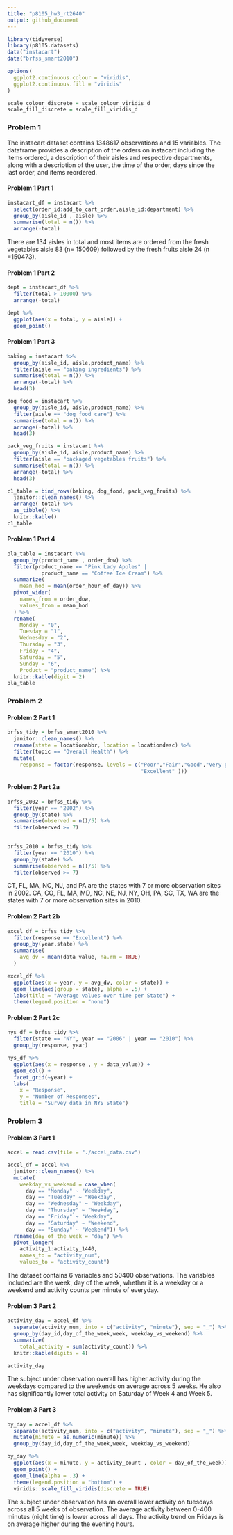 ```yaml
---
title: "p8105_hw3_rt2640"
output: github_document
---
```


```r
library(tidyverse)
library(p8105.datasets)
data("instacart")
data("brfss_smart2010")

options(
  ggplot2.continuous.colour = "viridis",
  ggplot2.continuous.fill = "viridis"
)

scale_colour_discrete = scale_colour_viridis_d
scale_fill_discrete = scale_fill_viridis_d
```

### Problem 1

The instacart dataset contains 1348617 observations and 15 variables. The dataframe provides a description of the orders on instacart including the items ordered, a description of their aisles and respective departments, along with a description of the user, the time of the order, days since the last order, and items reordered.

#### Problem 1 Part 1

```r
instacart_df = instacart %>%
  select(order_id:add_to_cart_order,aisle_id:department) %>% 
  group_by(aisle_id , aisle) %>%
  summarise(total = n()) %>%
  arrange(-total)
```
There are 134 aisles in total and most items are ordered from the fresh vegetables aisle 83 (n= 150609) followed by the fresh fruits aisle 24 (n =150473).

#### Problem 1 Part 2

```r
dept = instacart_df %>%
  filter(total > 10000) %>%
  arrange(-total)

dept %>%
  ggplot(aes(x = total, y = aisle)) +
  geom_point()

```

#### Problem 1 Part 3

```r
baking = instacart %>%
  group_by(aisle_id, aisle,product_name) %>%
  filter(aisle == "baking ingredients") %>%
  summarise(total = n()) %>%
  arrange(-total) %>%
  head(3)

dog_food = instacart %>%
  group_by(aisle_id, aisle,product_name) %>%
  filter(aisle == "dog food care") %>%
  summarise(total = n()) %>%
  arrange(-total) %>%
  head(3)

pack_veg_fruits = instacart %>%
  group_by(aisle_id, aisle,product_name) %>%
  filter(aisle == "packaged vegetables fruits") %>%
  summarise(total = n()) %>%
  arrange(-total) %>%
  head(3)

c1_table = bind_rows(baking, dog_food, pack_veg_fruits) %>%
  janitor::clean_names() %>%
  arrange(-total) %>% 
  as_tibble() %>% 
  knitr::kable()
c1_table

```

#### Problem 1 Part 4

```r
pla_table = instacart %>%
  group_by(product_name , order_dow) %>%
  filter(product_name == "Pink Lady Apples" | 
           product_name == "Coffee Ice Cream") %>%
  summarize(
    mean_hod = mean(order_hour_of_day)) %>%
  pivot_wider(
    names_from = order_dow,
    values_from = mean_hod
  ) %>%
  rename(
    Monday = "0",
    Tuesday = "1",
    Wednesday = "2",
    Thursday = "3",
    Friday = "4",
    Saturday = "5",
    Sunday = "6",
    Product = "product_name") %>%
  knitr::kable(digit = 2)
pla_table
```

### Problem 2

#### Problem 2 Part 1

```r
brfss_tidy = brfss_smart2010 %>%
  janitor::clean_names() %>%
  rename(state = locationabbr, location = locationdesc) %>%
  filter(topic == "Overall Health") %>%
  mutate(
    response = factor(response, levels = c("Poor","Fair","Good","Very good",
                                           "Excellent" )))
```

#### Problem 2 Part 2a

```r

brfss_2002 = brfss_tidy %>%
  filter(year == "2002") %>%
  group_by(state) %>%
  summarise(observed = n()/5) %>%
  filter(observed >= 7)
  

brfss_2010 = brfss_tidy %>%
  filter(year == "2010") %>%
  group_by(state) %>%
  summarise(observed = n()/5) %>%
  filter(observed >= 7)  
```

CT, FL, MA, NC, NJ, and PA are the states with 7 or more observation sites in 2002.
CA, CO, FL, MA, MD, NC, NE, NJ, NY, OH, PA, SC, TX, WA are the states with 7 or more observation sites in 2010.

#### Problem 2 Part 2b

```r

excel_df = brfss_tidy %>%
  filter(response == "Excellent") %>%
  group_by(year,state) %>%
  summarise(
    avg_dv = mean(data_value, na.rm = TRUE)
  )

excel_df %>%
  ggplot(aes(x = year, y = avg_dv, color = state)) +
  geom_line(aes(group = state), alpha = .5) +
  labs(title = "Average values over time per State") +
  theme(legend.position = "none")
```

#### Problem 2 Part 2c

```r

nys_df = brfss_tidy %>%
  filter(state == "NY", year == "2006" | year == "2010") %>%
  group_by(response, year)

nys_df %>%
  ggplot(aes(x = response , y = data_value)) +
  geom_col() +
  facet_grid(~year) +
  labs(
    x = "Response",
    y = "Number of Responses",
    title = "Survey data in NYS State")
```
  
### Problem 3

#### Problem 3 Part 1 

```r
accel = read.csv(file = "./accel_data.csv")

accel_df = accel %>%
  janitor::clean_names() %>%
  mutate(
    weekday_vs_weekend = case_when(
      day == "Monday" ~ "Weekday",
      day == "Tuesday" ~ "Weekday",
      day == "Wednesday" ~ "Weekday",
      day == "Thursday" ~ "Weekday",
      day == "Friday" ~ "Weekday",
      day == "Saturday" ~ "Weekend",
      day == "Sunday" ~ "Weekend")) %>%
  rename(day_of_the_week = "day") %>%
  pivot_longer(
    activity_1:activity_1440,
    names_to = "activity_num",
    values_to = "activity_count")
```

The dataset contains 6 variables and 50400 observations. The variables included are the week, day of the week, whether it is a weekday or a weekend and activity counts per minute of everyday.


#### Problem 3 Part 2

```r
activity_day = accel_df %>%
  separate(activity_num, into = c("activity", "minute"), sep = "_") %>%
  group_by(day_id,day_of_the_week,week, weekday_vs_weekend) %>%
  summarize(
    total_activity = sum(activity_count)) %>%
  knitr::kable(digits = 4)

activity_day
```

The subject under observation overall has higher activity during the weekdays compared to the weekends on average across 5 weeks. He also has significantly lower total activity on Saturday of Week 4 and Week 5.

#### Problem 3 Part 3

```r

by_day = accel_df %>%
  separate(activity_num, into = c("activity", "minute"), sep = "_") %>%
  mutate(minute = as.numeric(minute)) %>%
  group_by(day_id,day_of_the_week,week, weekday_vs_weekend)

by_day %>%
  ggplot(aes(x = minute, y = activity_count , color = day_of_the_week)) +
  geom_point() +
  geom_line(alpha = .3) +
  theme(legend.position = "bottom") +
  viridis::scale_fill_viridis(discrete = TRUE)
```

The subject under observation has an overall lower activity on tuesdays across all 5 weeks of observation. The average activity between 0-400 minutes (night time) is lower across all days. The activity trend on Fridays is on average higher during the evening hours.

  


  

           
  
  


  

  



